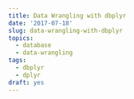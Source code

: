 ```yaml
---
title: Data Wrangling with dbplyr
date: '2017-07-18'
slug: data-wrangling-with-dbplyr
topics:
  - database
  - data-wrangling
tags:
  - dbplyr
  - dplyr
draft: yes
---
```


